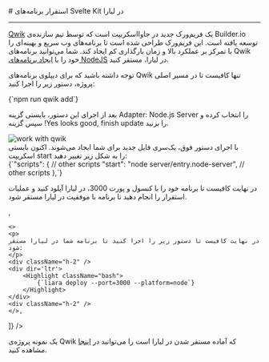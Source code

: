 

<Layout>
<Head>
<title>مستندات استقرار برنامه‌های Qwik - لیارا</title>
</Head>
# استقرار برنامه‌های Svelte Kit در لیارا
<hr className="mb-2" />
<a href="https://qwik.dev/" className="blue-link">Qwik</a> یک فریم‌ورک جدید در جاوااسکریپت است که توسط تیم سازنده‌ی Builder.io توسعه یافته است. این فریم‌ورک طراحی شده است تا برنامه‌های وب سریع و بهینه‌ای را با تمرکز بر عملکرد بالا و زمان بارگذاری کم ایجاد کند. 
شما می‌توانید برنامه‌های Qwik خود را با <a href="../how-tos/create-app" className="blue-link">ایجاد برنامه‌های NodeJS</a> در لیارا، مستقر کنید.
<div className='h-2' />

توجه داشته باشید که برای دیپلوی برنامه‌های Qwik تنها کافیست تا در مسیر اصلی پروژه، دستور زیر را اجرا کنید:


<div className="h-2" />
<div dir='ltr'>
    <Highlight className="bash">
        {`npm run qwik add`}
    </Highlight>
</div>
<div className="h-2" />

بعد از اجرای این دستور، بایستی گزینه <Important>Adapter: Node.js Server</Important> را انتخاب کرده و سپس گزینه <Important>!Yes looks good, finish update</Important> را بزنید.


<div className="h-4" />
<img src="https://files.liara.ir/liara/docs/qwik-create-deployment-files.gif" alt="work with qwik" />
<div className="h-4" />
با اجرای دستور فوق، یک‌سری فایل جدید برای شما ایجاد می‌شوند. اکنون بایستی اسکریپت <Important>start</Important> را به شکل زیر تغییر دهید:

<div className="h-2" />
<div dir='ltr'>
    <Highlight className="json">
        {`"scripts": {
    // other scripts
    "start": "node server/entry.node-server",
    // other scripts
},`}
    </Highlight>
</div>
<div className="h-2" />

<Section id="deploy" title="استقرار برنامه" />
<Tabs 
    tabs={["Liara Console", "Liara CLI"]} 
    content={[
    <>
    <p>در نهایت کافیست تا برنامه خود را با کنسول و پورت 3000، در لیارا آپلود کنید و عملیات استقرار را انجام دهید تا برنامه با موفقیت در لیارا مستقر شود.</p>
    </>,

    <>
    <p>
    در نهایت کافیست تا دستور زیر را اجرا کنید تا برنامه شما در لیارا مستقر شود:
    </p>
    <div className="h-2" />
    <div dir='ltr'>
        <Highlight className="bash">
            {`liara deploy --port=3000 --platform=node`}
        </Highlight>
    </div>
    <div className="h-2" />
    </>,

]} 
/>

<Alert variant="success">
<p>
یک نمونه پروژه‌ی Qwik که آماده مستقر شدن در لیارا است را می‌توانید در <a href="https://github.com/liara-cloud/qwik-getting-started" className="blue-link">اینجا</a>  مشاهده کنید.

</p>
</Alert>


</Layout>